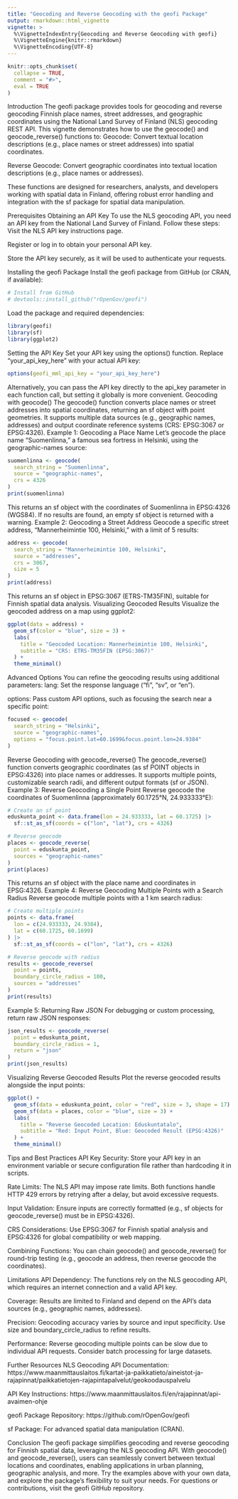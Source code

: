 ```yaml
---
title: "Geocoding and Reverse Geocoding with the geofi Package"
output: rmarkdown::html_vignette
vignette: >
  %\VignetteIndexEntry{Geocoding and Reverse Geocoding with geofi}
  %\VignetteEngine{knitr::rmarkdown}
  %\VignetteEncoding{UTF-8}
---
```


```r
knitr::opts_chunk$set(
  collapse = TRUE,
  comment = "#>",
  eval = TRUE
)
```


Introduction
The geofi package provides tools for geocoding and reverse geocoding Finnish place names, street addresses, and geographic coordinates using the National Land Survey of Finland (NLS) geocoding REST API. This vignette demonstrates how to use the geocode() and geocode_reverse() functions to:
Geocode: Convert textual location descriptions (e.g., place names or street addresses) into spatial coordinates.

Reverse Geocode: Convert geographic coordinates into textual location descriptions (e.g., place names or addresses).

These functions are designed for researchers, analysts, and developers working with spatial data in Finland, offering robust error handling and integration with the sf package for spatial data manipulation.

Prerequisites
Obtaining an API Key
To use the NLS geocoding API, you need an API key from the National Land Survey of Finland. Follow these steps:
Visit the NLS API key instructions page.

Register or log in to obtain your personal API key.

Store the API key securely, as it will be used to authenticate your requests.

Installing the geofi Package
Install the geofi package from GitHub (or CRAN, if available):

```r
# Install from GitHub
# devtools::install_github("rOpenGov/geofi")
```

Load the package and required dependencies:



```r

library(geofi)
library(sf)
library(ggplot2)

```

Setting the API Key
Set your API key using the options() function. Replace "your_api_key_here" with your actual API key:


```r

options(geofi_mml_api_key = "your_api_key_here")

```

Alternatively, you can pass the API key directly to the api_key parameter in each function call, but setting it globally is more convenient.
Geocoding with geocode()
The geocode() function converts place names or street addresses into spatial coordinates, returning an sf object with point geometries. It supports multiple data sources (e.g., geographic names, addresses) and output coordinate reference systems (CRS: EPSG:3067 or EPSG:4326).
Example 1: Geocoding a Place Name
Let's geocode the place name "Suomenlinna," a famous sea fortress in Helsinki, using the geographic-names source:



```r
suomenlinna <- geocode(
  search_string = "Suomenlinna",
  source = "geographic-names",
  crs = 4326
)
print(suomenlinna)
```

This returns an sf object with the coordinates of Suomenlinna in EPSG:4326 (WGS84). If no results are found, an empty sf object is returned with a warning.
Example 2: Geocoding a Street Address
Geocode a specific street address, "Mannerheimintie 100, Helsinki," with a limit of 5 results:



```r
address <- geocode(
  search_string = "Mannerheimintie 100, Helsinki",
  source = "addresses",
  crs = 3067,
  size = 5
)
print(address)
```

This returns an sf object in EPSG:3067 (ETRS-TM35FIN), suitable for Finnish spatial data analysis.
Visualizing Geocoded Results
Visualize the geocoded address on a map using ggplot2:




```r
ggplot(data = address) +
  geom_sf(color = "blue", size = 3) +
  labs(
    title = "Geocoded Location: Mannerheimintie 100, Helsinki",
    subtitle = "CRS: ETRS-TM35FIN (EPSG:3067)"
  ) +
  theme_minimal()
```

Advanced Options
You can refine the geocoding results using additional parameters:
lang: Set the response language ("fi", "sv", or "en").

options: Pass custom API options, such as focusing the search near a specific point:



```r
focused <- geocode(
  search_string = "Helsinki",
  source = "geographic-names",
  options = "focus.point.lat=60.1699&focus.point.lon=24.9384"
)
```

Reverse Geocoding with geocode_reverse()
The geocode_reverse() function converts geographic coordinates (as sf POINT objects in EPSG:4326) into place names or addresses. It supports multiple points, customizable search radii, and different output formats (sf or JSON).
Example 3: Reverse Geocoding a Single Point
Reverse geocode the coordinates of Suomenlinna (approximately 60.1725°N, 24.933333°E):



```r
# Create an sf point
eduskunta_point <- data.frame(lon = 24.933333, lat = 60.1725) |>
  sf::st_as_sf(coords = c("lon", "lat"), crs = 4326)

# Reverse geocode
places <- geocode_reverse(
  point = eduskunta_point,
  sources = "geographic-names"
)
print(places)
```

This returns an sf object with the place name and coordinates in EPSG:4326.
Example 4: Reverse Geocoding Multiple Points with a Search Radius
Reverse geocode multiple points with a 1 km search radius:



```r
# Create multiple points
points <- data.frame(
  lon = c(24.933333, 24.9384),
  lat = c(60.1725, 60.1699)
) |>
  sf::st_as_sf(coords = c("lon", "lat"), crs = 4326)

# Reverse geocode with radius
results <- geocode_reverse(
  point = points,
  boundary_circle_radius = 100,
  sources = "addresses"
)
print(results)
```

Example 5: Returning Raw JSON
For debugging or custom processing, return raw JSON responses:



```r
json_results <- geocode_reverse(
  point = eduskunta_point,
  boundary_circle_radius = 1,
  return = "json"
)
print(json_results)
```

Visualizing Reverse Geocoded Results
Plot the reverse geocoded results alongside the input points:



```r
ggplot() +
  geom_sf(data = eduskunta_point, color = "red", size = 3, shape = 17) +
  geom_sf(data = places, color = "blue", size = 3) +
  labs(
    title = "Reverse Geocoded Location: Eduskuntatalo",
    subtitle = "Red: Input Point, Blue: Geocoded Result (EPSG:4326)"
  ) +
  theme_minimal()
```



Tips and Best Practices
API Key Security: Store your API key in an environment variable or secure configuration file rather than hardcoding it in scripts.

Rate Limits: The NLS API may impose rate limits. Both functions handle HTTP 429 errors by retrying after a delay, but avoid excessive requests.

Input Validation: Ensure inputs are correctly formatted (e.g., sf objects for geocode_reverse() must be in EPSG:4326).

CRS Considerations: Use EPSG:3067 for Finnish spatial analysis and EPSG:4326 for global compatibility or web mapping.

Combining Functions: You can chain geocode() and geocode_reverse() for round-trip testing (e.g., geocode an address, then reverse geocode the coordinates).

Limitations
API Dependency: The functions rely on the NLS geocoding API, which requires an internet connection and a valid API key.

Coverage: Results are limited to Finland and depend on the API's data sources (e.g., geographic names, addresses).

Precision: Geocoding accuracy varies by source and input specificity. Use size and boundary_circle_radius to refine results.

Performance: Reverse geocoding multiple points can be slow due to individual API requests. Consider batch processing for large datasets.

Further Resources
NLS Geocoding API Documentation: https://www.maanmittauslaitos.fi/kartat-ja-paikkatieto/aineistot-ja-rajapinnat/paikkatietojen-rajapintapalvelut/geokoodauspalvelu

API Key Instructions: https://www.maanmittauslaitos.fi/en/rajapinnat/api-avaimen-ohje

geofi Package Repository: https://github.com/rOpenGov/geofi

sf Package: For advanced spatial data manipulation (CRAN).

Conclusion
The geofi package simplifies geocoding and reverse geocoding for Finnish spatial data, leveraging the NLS geocoding API. With geocode() and geocode_reverse(), users can seamlessly convert between textual locations and coordinates, enabling applications in urban planning, geographic analysis, and more. Try the examples above with your own data, and explore the package's flexibility to suit your needs.
For questions or contributions, visit the geofi GitHub repository.

